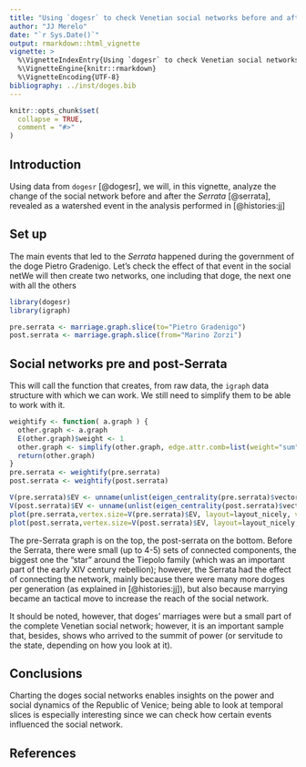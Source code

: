 ```yaml
---
title: "Using `dogesr` to check Venetian social networks before and after the Serrata"
author: "JJ Merelo"
date: "`r Sys.Date()`"
output: rmarkdown::html_vignette
vignette: >
  %\VignetteIndexEntry{Using `dogesr` to check Venetian social networks before and after the Serrata}
  %\VignetteEngine{knitr::rmarkdown}
  %\VignetteEncoding{UTF-8}
bibliography: ../inst/doges.bib
---
```


```r
knitr::opts_chunk$set(
  collapse = TRUE,
  comment = "#>"
)
```

## Introduction

Using data from `dogesr` [@dogesr], we will, in this vignette, analyze the change of the social network before and after the *Serrata* [@serrata], revealed as a watershed event in the analysis performed in [@histories:jj]

## Set up

The main events that led to the *Serrata* happened during the government of the doge Pietro Gradenigo.
Let's check the effect of that event in the social netWe will then create two networks, one including that doge, the next one with all the others
```r
library(dogesr)
library(igraph)

pre.serrata <- marriage.graph.slice(to="Pietro Gradenigo")
post.serrata <- marriage.graph.slice(from="Marino Zorzi")
```

## Social networks pre and post-Serrata

This will call the function that creates, from raw data, the `igraph` data structure with which we can work. We still need to simplify them to be able to work with it. 
```r
weightify <- function( a.graph ) {
  other.graph <- a.graph
  E(other.graph)$weight <- 1
  other.graph <- simplify(other.graph, edge.attr.comb=list(weight="sum"))
  return(other.graph)
}
pre.serrata <- weightify(pre.serrata)
post.serrata <- weightify(post.serrata)

V(pre.serrata)$EV <- unname(unlist(eigen_centrality(pre.serrata)$vector))
V(post.serrata)$EV <- unname(unlist(eigen_centrality(post.serrata)$vector))
plot(pre.serrata,vertex.size=V(pre.serrata)$EV, layout=layout_nicely, vertex.label.cex=0.7)
plot(post.serrata,vertex.size=V(post.serrata)$EV, layout=layout_nicely, vertex.label.cex=0.7)
```

The pre-Serrata graph is on the top, the post-serrata on the bottom. Before the Serrata, there were small (up to 4-5) sets of connected components, the biggest one the "star" around the Tiepolo family (which was an important part of the early XIV century rebellion); however, the Serrata had the effect of connecting the network, mainly because there were many more doges per generation (as explained in [@histories:jj]), but also because marrying became an tactical move to increase the reach of the social network.

It should be noted, however, that doges' marriages were but a small part of the complete Venetian social network; however, it is an important sample that, besides, shows who arrived to the summit of power (or servitude to the state, depending on how you look at it).

## Conclusions

Charting the doges social networks enables insights on the power and social dynamics of the Republic of Venice; being able to look at temporal slices is especially interesting since we can check how certain events influenced the social network.

## References
